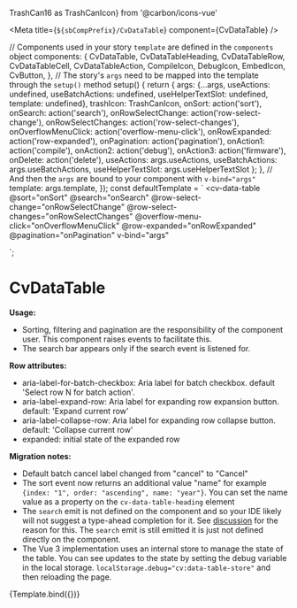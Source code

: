   TrashCan16 as TrashCanIcon} from '@carbon/icons-vue'

<Meta title={`${sbCompPrefix}/CvDataTable`} component={CvDataTable} />

// Components used in your story `template` are defined in the `components` object
components: {
  CvDataTable,
  CvDataTableHeading,
  CvDataTableRow,
  CvDataTableCell,
  CvDataTableAction,
  CompileIcon,
  DebugIcon,
  EmbedIcon,
  CvButton,
},
// The story's `args` need to be mapped into the template through the `setup()` method
setup() {
  return {
    args: {...args,
      useActions: undefined,
      useBatchActions: undefined,
      useHelperTextSlot: undefined,
      template: undefined},
    trashIcon: TrashCanIcon,
    onSort: action('sort'),
    onSearch: action('search'),
    onRowSelectChange: action('row-select-change'),
    onRowSelectChanges: action('row-select-changes'),
    onOverflowMenuClick: action('overflow-menu-click'),
    onRowExpanded: action('row-expanded'),
    onPagination: action('pagination'),
    onAction1: action('compile'),
    onAction2: action('debug'),
    onAction3: action('firmware'),
    onDelete: action('delete'),
    useActions: args.useActions,
    useBatchActions: args.useBatchActions,
    useHelperTextSlot: args.useHelperTextSlot
    };
},
// And then the `args` are bound to your component with `v-bind="args"`
template: args.template,
});
const defaultTemplate = `
<cv-data-table
  @sort="onSort"
  @search="onSearch"
  @row-select-change="onRowSelectChange"
  @row-select-changes="onRowSelectChanges"
  @overflow-menu-click="onOverflowMenuClick"
  @row-expanded="onRowExpanded"
  @pagination="onPagination"
  v-bind="args"
  >
  <template v-if="useBatchActions" v-slot:batch-actions>
    <cv-button :icon="trashIcon" @click="onDelete">Delete</cv-button>
  </template>
  <template v-if="useActions" v-slot:actions>
    <cv-data-table-action @click="onAction1" aria-label="compile" alt="compile">
      <compile-icon>
        <title>Compile</title>
      </compile-icon>
    </cv-data-table-action>
    <cv-data-table-action @click="onAction2" aria-label="debug" alt="debug">
      <debug-icon>
        <title>Debug</title>
      </debug-icon>
    </cv-data-table-action>
    <cv-data-table-action @click="onAction3" aria-label="firmware" alt="firmware">
      <embed-icon>
        <title>Install Firmware</title>
      </embed-icon>
    </cv-data-table-action>
  </template>
  <template v-slot:headings>
    <cv-data-table-heading heading="Name" name="name" sortable/>
    <cv-data-table-heading heading="Year" name="year" sortable/>
    <cv-data-table-heading heading="Object Oriented"/>
    <cv-data-table-heading heading="Purpose" />
    <cv-data-table-heading heading="Standard" />
  </template>
  <template v-slot:data>
    <cv-data-table-row value="java">
      <cv-data-table-cell>Java</cv-data-table-cell>
      <cv-data-table-cell>1995</cv-data-table-cell>
      <cv-data-table-cell>Yes</cv-data-table-cell>
      <cv-data-table-cell>Applications</cv-data-table-cell>
      <cv-data-table-cell>Java Language Specification</cv-data-table-cell>
    </cv-data-table-row>
    <cv-data-table-row value="cobol">
      <cv-data-table-cell>COBOL</cv-data-table-cell>
      <cv-data-table-cell>1959</cv-data-table-cell>
      <cv-data-table-cell>Yes</cv-data-table-cell>
      <cv-data-table-cell>Business applications</cv-data-table-cell>
      <cv-data-table-cell>COBOL 2014</cv-data-table-cell>
    </cv-data-table-row>
    <cv-data-table-row value="pascal">
      <cv-data-table-cell>Turbo Pascal</cv-data-table-cell>
      <cv-data-table-cell>1983</cv-data-table-cell>
      <cv-data-table-cell>No</cv-data-table-cell>
      <cv-data-table-cell>Applications</cv-data-table-cell>
      <cv-data-table-cell>None</cv-data-table-cell>
    </cv-data-table-row>
  </template>
</cv-data-table>
`;

# CvDataTable

**Usage:**
- Sorting, filtering and pagination are the responsibility of the component user. This component raises events to facilitate this.
- The search bar appears only if the search event is listened for.

**Row attributes:**
- aria-label-for-batch-checkbox: Aria label for batch checkbox. default 'Select row N for batch action'.
- aria-label-expand-row: Aria label for expanding row expansion button. default: 'Expand current row'
- aria-label-collapse-row: Aria label for expanding row collapse button. default: 'Collapse current row'
- expanded: initial state of the expanded row

**Migration notes:**

- Default batch cancel label changed from "cancel" to "Cancel"
- The sort event now returns an additional value "name" for example
`{index: "1", order: "ascending", name: "year"}`. You can set the name value as a property on the
`cv-data-table-heading` element
- The `search` emit is not defined on the component and so your IDE likely will not suggest a type-ahead
completion for it. See [discussion](https://github.com/vuejs/core/issues/3432) for the reason for this. The
`search` emit is still emitted it is just not defined directly on the component.
- The Vue 3 implementation uses an internal store to manage the state of the table. You can see updates
to the state by setting the debug variable in the local storage. `localStorage.debug="cv:data-table-store"`
and then reloading the page.

<Canvas>
  <Story
    name="Default"
    parameters={{
      controls: { exclude: ['default',
          'template',
          'overflow-menu-click',
          'pagination',
          'row-expanded',
          'row-select-change',
          'row-select-changes',
          'search',
          'sort',
          'actions',
          'batch-actions',
          'data',
          'headings',
          'helper-text',
          'items-selected',
          'of-n-pages',
          'range-text'
        ] },
      docs: { source: { code: defaultTemplate.replace('v-bind="args"', '') } },
    }}
    args={{
      template: defaultTemplate,
      title: 'Programming Languages',
      useActions: false,
      useBatchActions: false,
    }}
    argTypes={{
      rowSize: { control: 'select', default: 'standard', options: ['compact', 'short', 'standard', 'tall'] },
    }}
  >
    {Template.bind({})}
  </Story>
</Canvas>
